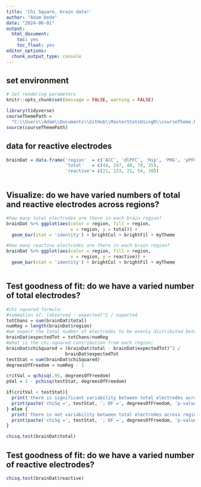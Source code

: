```yaml
---
title: 'Chi Square, brain data!'
author: "Adam Dede"
date: "2024-06-01"
output:
  html_document:
    toc: yes
    toc_float: yes
editor_options:
  chunk_output_type: console
---
```



## set environment

```r

# Set rendering parameters
knitr::opts_chunk$set(message = FALSE, warning = FALSE)

library(tidyverse)
courseThemePath = 
  "C:\\Users\\Adam\\Documents\\GitHub\\MasterStatsUsingR\\courseTheme.R"
source(courseThemePath)

```

## data for reactive electrodes

```r

brainDat = data.frame('region'  = c('ACC', 'dlPFC', 'Hip', 'PHG', 'pPFC'), 
                      'total'   = c(44, 247, 40, 79, 35), 
                      'reactive'= c(21, 133, 21, 54, 30))



```
## Visualize: do we have varied numbers of total and reactive electrodes across regions? 
```r
#how many total electrodes are there in each brain region?
brainDat %>% ggplot(aes(color = region, fill = region, 
                        x = region, y = total)) + 
  geom_bar(stat = 'identity') + brightCol + brightFil + myTheme

#how many reactive electrodes are there in each brain region? 
brainDat %>% ggplot(aes(color = region, fill = region, 
                        x = region, y = reactive)) + 
  geom_bar(stat = 'identity') + brightCol + brightFil + myTheme



```

## Test goodness of fit: do we have a varied number of total electrodes? 
```r

#chi squared formula: 
#summation of: (observed - expected)^2 / expected
totChans = sum(brainDat$total)
numReg = length(brainDat$region)
#we expect the total number of electrodes to be evenly distributed between regions
brainDat$expectedTot = totChans/numReg
#what is the chi-squared contribution from each region: 
brainDat$chiSquared = (brainDat$total - brainDat$expectedTot)^2 / 
                      brainDat$expectedTot
testStat = sum(brainDat$chiSquared)
degreesOfFreedom = numReg - 1

critVal = qchisq(.95, degreesOfFreedom)
pVal = 1 - pchisq(testStat, degreesOfFreedom)

if(critVal < testStat){
  print('there is significant variability between total electrodes across regions')
  print(paste('chiSq =', testStat, '; DF =', degreesOfFreedom, 'p-value =', pVal))
} else {
  print('there is not variability between total electrodes across regions')
  print(paste('chiSq =', testStat, '; DF =', degreesOfFreedom, 'p-value =', pVal))
}

chisq.test(brainDat$total)

```

## Test goodness of fit: do we have a varied number of reactive electrodes? 
```r

chisq.test(brainDat$reactive)


```
